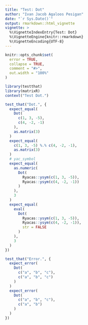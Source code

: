 ```yaml
---
title: "Test: Dot"
author: "Ivan Jacob Agaloos Pesigan"
date: "`r Sys.Date()`"
output: rmarkdown::html_vignette
vignette: >
  %\VignetteIndexEntry{Test: Dot}
  %\VignetteEngine{knitr::rmarkdown}
  %\VignetteEncoding{UTF-8}
---
```



```r
knitr::opts_chunk$set(
  error = TRUE,
  collapse = TRUE,
  comment = "#>",
  out.width = "100%"
)
```



```r
library(testthat)
library(matrixR)
context("Test Dot.")
```



```r
test_that("Dot.", {
  expect_equal(
    Dot(
      c(1, 3, -5),
      c(4, -2, -1)
    ),
    as.matrix(3)
  )
  expect_equal(
    c(1, 3, -5) %.% c(4, -2, -1),
    as.matrix(3)
  )
  # yac_symbol
  expect_equal(
    as.numeric(
      Dot(
        Ryacas::ysym(c(1, 3, -5)),
        Ryacas::ysym(c(4, -2, -1))
      )
    ),
    3
  )
  expect_equal(
    eval(
      Dot(
        Ryacas::ysym(c(1, 3, -5)),
        Ryacas::ysym(c(4, -2, -1)),
        str = FALSE
      )
    ),
    3
  )
})
```



```r
test_that("Error.", {
  expect_error(
    Dot(
      c("a", "b", "c"),
      c("a", "b", "c")
    )
  )
  expect_error(
    Dot(
      c("a", "b", "c"),
      c("a", "b")
    )
  )
})
```

